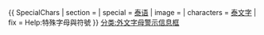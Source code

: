 {{ SpecialChars
| section    = {{{1|}}}
| special    = [[泰语]] 
| image      = {{{image|Thai Alphabet Sample.svg}}}
| characters = [[泰文字]]
| fix        = Help:特殊字母與符號
}}
<noinclude>[[分类:外文字母警示信息框]]</noinclude>